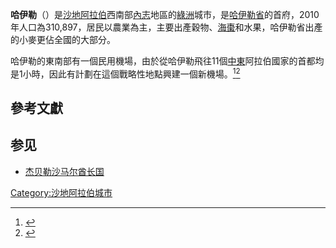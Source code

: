 {{Infobox City
|chinese_name = 哈伊勒
|official_name          = حائل
|nickname               = 
|motto                  = 
|image_skyline          = File:Qishlah Palace.jpg
|image_caption          = 
|image_flag             = 
|flag_link              = 
|flag_size              = 
|image_shield           = 
|shield_link            = 
|shield_size            = 
|latd= 27|latm= 31|latNS=N
|longd= 41|longm= 41|longEW=E
|pushpin_map            = Saudi Arabia
|map_caption    = 哈伊勒在沙特阿拉伯的位置
|subdivision_type       = 國家
|subdivision_name       = {{flag|Saudi Arabia}}
|subdivision_type1      = [[沙特阿拉伯行政區劃|省]]
|subdivision_name1      = [[哈伊勒省|哈伊勒省]]
|subdivision_type2      = 
|subdivision_name2      = 
|leader_title           = 省長
|leader_name            = {{link-en|沙特本·阿卜杜勒·穆赫辛|Saud bin Abdul Muhsin Al Saud}}
|leader_title1          = 副省長
|leader_name1           = 薩德·賓·阿卜杜拉齊茲王子（Prince Sa`ad bin Abdulaziz）
|leader_title2          = 
|leader_name2           = 
|established_title      = 
|established_date       = 
|established_title2     = 
|established_date2      = 
|established_title3     = 
|established_date3      = 
|unit_pref              = 
|area_total = 
|area_metro_km2         = 
|area_urban_km2         = 
|elevation = 992
|area_footnotes         = 
|population_note        = 
|population_as_of       = 2010年
|population_total       = 310,897
|population_density = 
|population_urban       = 
|population_footnotes   = 
|timezone               =
|utc_offset             = +3
|timezone_DST           = 
|utc_offset_DST         = 
|postal_code_type       = 
|postal_code            = 
|area_code              = +966-6
|website                = [http://www.hail.gov.sa/ www.hail.gov.sa]
}}

'''哈伊勒'''（{{lang-ar|حائل}}）是[[沙地阿拉伯|沙地阿拉伯]]西南部[[內志|內志]]地區的[[綠洲|綠洲]]城市，是[[哈伊勒省|哈伊勒省]]的首府，2010年人口為310,897，居民以農業為主，主要出產穀物、[[海棗|海棗]]和水果，哈伊勒省出產的小麥更佔全國的大部分。

哈伊勒的東南部有一個民用機場，由於從哈伊勒飛往11個[[中東|中東]]阿拉伯國家的首都均是1小時，因此有計劃在這個戰略性地點興建一個新機場。<ref>{{cite web | url = http://www.arabnews.com/services/print/print.asp?artid=89593&d=6&m=12&y=2006&hl=New%20Economic%20City%20to%20Boost%20North | title = New Economic City to Boost North | work = Arab News | date = 6 December 2006 | deadurl = yes | archiveurl = https://web.archive.org/web/20091231072342/http://arabnews.com/services/print/print.asp?artid=89593&d=6&m=12&y=2006&hl=New%20Economic%20City%20to%20Boost%20North | archivedate = 2009年12月31日 | accessdate = 2010年4月7日 }}</ref><ref>{{cite web | url = http://money.cnn.com/galleries/2008/fortune/0808/gallery.saudi_cities.fortune/3.html | title = Going beyond oil | work = CNN Money | date = 12 August 2008 | accessdate = 2010-04-07 | archive-date = 2020-09-22 | archive-url = https://web.archive.org/web/20200922024941/https://money.cnn.com/galleries/2008/fortune/0808/gallery.saudi_cities.fortune/3.html | dead-url = no }}</ref>

== 參考文獻 ==
{{reflist}}

==参见==
*[[杰贝勒沙马尔酋长国|杰贝勒沙马尔酋长国]]

{{coord|27|31|N|41|41|E|display=title}}
{{DEFAULTSORT: Haʼil}}
[[Category:沙地阿拉伯城市|Category:沙地阿拉伯城市]]